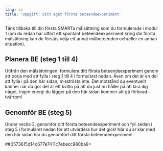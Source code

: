 ```yaml
---
lang: sv
title: 'Uppgift: Ditt eget första beteendeexperiment'
---
```


Tänk tillbaka till din första SMARTa målsättning som du formulerade i
modul 1 (om du redan har utfört ett spontant beteendeexperiment kring
din första målsättning kan du förstås välja ett annat målbeteenden
och/eller en annan situation).

## Planera BE (steg 1 till 4)

Utifrån den målsättningen, formulera ditt första beteendeexperiment
genom att börja med att fylla i steg 1 till 4 i formuläret nedan. Även
om det är en del att fylla i på den här sidan, misströsta inte. Det
motstånd du eventuellt känner när du gör det är ett kvitto på att du
just nu håller på att lära dig något. Ingen energi du lägger på den här
sidan kommer att gå förlorad -- tvärtom!

## Genomför BE (steg 5)

Under vecka 3, genomför ditt första beteendeexperiment och fyll sedan i
steg 5 i formuläret nedan för att utvärdera hur det gick! När du är klar
med den här sidan har du genomfört ditt första beteendeexperiment.

##0573615d14c677e7411c7ebecc980ba9=
